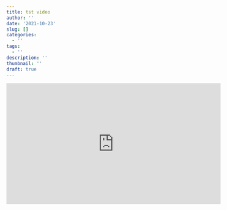 ```yaml
---
title: tst video
author: ''
date: '2021-10-23'
slug: []
categories:
  - ''
tags:
  - ''
description: ''
thumbnail: ''
draft: true
---
```


<center>
<iframe width="560" height="315" src="https://www.youtube.com/embed/6A5EpqqDOdk" frameborder="0" allowfullscreen></iframe>
</center>

